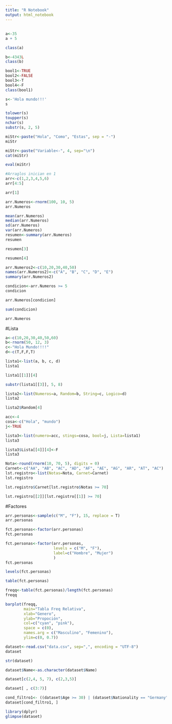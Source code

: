 ```yaml
---
title: "R Notebook"
output: html_notebook
---
```

## 
```r
a<-35
a + 5
```
```r
class(a)
```
```r
b<-4343L
class(b)
```
```r
bool1<-TRUE
bool2<-FALSE
bool3<-T
bool4<-F
class(bool1)
```
```r
s<-'Hola mundo!!!'
s
```
```r
tolower(s)
toupper(s)
nchar(s)
substr(s, 2, 5)
```
```r
miStr<-paste("Hola", "Como", "Estas", sep = "-")
miStr
```
```r
miStr<-paste("Variable<-", 4, sep="\n")
cat(miStr)
```
```r
eval(miStr)
```
```r
#Arraglos inician en 1
arr<-c(1,2,3,4,5,6)
arr[4:5]
```

```r
arr[1]
```
```r
arr.Numeros<-rnorm(100, 10, 5)
arr.Numeros
```
```r
mean(arr.Numeros)
median(arr.Numeros)
sd(arr.Numeros)
var(arr.Numeros)
resumen<-summary(arr.Numeros)
resumen
```
```r
resumen[3]
```
```r
resumen[4]
```
```r
arr.Numeros2<-c(10,20,30,40,50)
names(arr.Numeros2)<-c("A", "B", "C", "D", "E")
summary(arr.Numeros2)
```

```r
condicion<-arr.Numeros >= 5
condicion
```

```r
arr.Numeros[condicion]
```

```r
sum(condicion)
```
```r
arr.Numeros
```

#Lista
```r
a<-c(10,20,30,40,50,60)
b<-rnorm(50, 12, 3)
c<-"Hola Mundo!!!!"
d<-c(T,F,F,T)

lista1<-list(a, b, c, d)
lista1
```

```r
lista1[[1]][4]
```

```r
substr(lista1[[3]], 5, 8)
```
```r
lista2<-list(Numeros=a, Random=b, String=c, Logico=d)
lista2
```
```r
lista2$Random[4]
```
```r
acc<-4
cosa<-c("Hola", "mundo")
j<-TRUE

lista3<-list(numero=acc, stings=cosa, bool=j, Lista=lista1)
lista3
```
```r
lista3$Lista[[4]][4]<-F
lista3
```

```r
Nota<-round(rnorm(10, 70, 5), digits = 0)
Carnet<-c("AA", "AB", "AC", "AD", "AF", "AE", "AG", "AR", "AT", "AC")
lst.registro<-list(Notas=Nota, Carnet=Carnet)
lst.registro
```

```r
lst.registro$Carnet[lst.registro$Notas >= 70]
```
```r
lst.registro[[2]][lst.registro[[1]] >= 70]
```

#Factores
```r
arr.personas<-sample(c("M", "F"), 15, replace = T)
arr.personas
```
```r
fct.personas<-factor(arr.personas)
fct.personas
```

```r
fct.personas<-factor(arr.personas, 
                     levels = c("M", "F"),
                     label=c("Hombre", "Mujer")
                     )
fct.personas
```

```r
levels(fct.personas)
```
```r
table(fct.personas)
```
```r
freqq<-table(fct.personas)/length(fct.personas)
freqq
```
```r
barplot(freqq, 
        main="Tabla Freq Relativa",
        xlab="Genero",
        ylab="Propoción",
        col=c("cyan", "pink"),
        space = c(0),
        names.arg = c("Masculino", "Femenino"),
        ylim=c(0, 0.7))
```

```r
dataset<-read.csv("data.csv", sep=",", encoding = "UTF-8")
dataset
```

```r
str(dataset)
```

```r
dataset$Name<-as.character(dataset$Name)
```

```r
dataset[c(2,4, 5, 7), c(2,3,5)]
```
```r
dataset[ , c(3:7)]
```

```r
cond_filtro1<- ((dataset$Age >= 30) | (dataset$Nationality == "Germany"))
dataset[cond_filtro1, ]
```

```r
library(dplyr)
glimpse(dataset)
```





